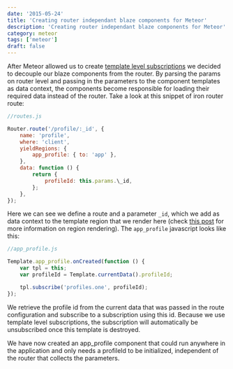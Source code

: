```yaml
---
date: '2015-05-24'
title: 'Creating router independant blaze components for Meteor'
description: 'Creating router independant blaze components for Meteor'
category: meteor
tags: ['meteor']
draft: false
---
```


After Meteor allowed us to create [template level subscriptions](https://www.discovermeteor.com/blog/template-level-subscriptions/) we decided to decouple our blaze components from the router. By parsing the params on router level and passing in the parameters to the component templates as data context, the components become responsible for loading their required data instead of the router. Take a look at this snippet of iron router route:

```javascript
//routes.js

Router.route('/profile/:_id', {
    name: 'profile',
    where: 'client',
    yieldRegions: {
        app_profile: { to: 'app' },
    },
    data: function () {
        return {
            profileId: this.params.\_id,
        };
    },
});
```

Here we can see we define a route and a parameter `_id`, which we add as data context to the template region that we render here (check [this post](http://stackoverflow.com/questions/22585645/yield-templates-with-meteor-and-iron-router) for more information on region rendering). The `app_profile` javascript looks like this:

```javascript
//app_profile.js

Template.app_profile.onCreated(function () {
    var tpl = this;
    var profileId = Template.currentData().profileId;

    tpl.subscribe('profiles.one', profileId);
});
```

We retrieve the profile id from the current data that was passed in the route configuration and subscribe to a subscription using this id. Because we use template level subscriptions, the subscription will automatically be unsubscribed once this template is destroyed.

We have now created an app_profile component that could run anywhere in the application and only needs a profileId to be initialized, independent of the router that collects the parameters.
